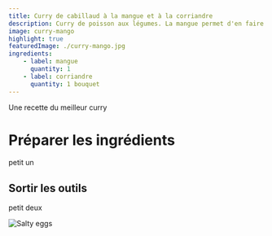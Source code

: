 ```yaml
---
title: Curry de cabillaud à la mangue et à la corriandre
description: Curry de poisson aux légumes. La mangue permet d'en faire le meilleur curry jamais conçu
image: curry-mango
highlight: true
featuredImage: ./curry-mango.jpg
ingredients:
    - label: mangue
      quantity: 1
    - label: corriandre
      quantity: 1 bouquet
---
```


Une recette du meilleur curry

# Préparer les ingrédients
<Ingredients />


petit un

## Sortir les outils

petit deux

![Salty eggs](curry-mango.jpg)